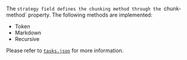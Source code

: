 The `strategy field defines the chunking method through the `chunk-method`
property. The following methods are implemented:

- Token
- Markdown
- Recursive

Please refer to
[`tasks.json`](https://github.com/instill-ai/component/blob/main/operator/text/v0/config/tasks.json)
for more information.
